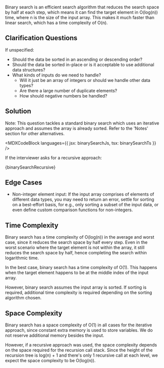 

Binary search is an efficient search algorithm that reduces the search space by half at each step, which means it can find the target element in O(log(n)) time, where n is the size of the input array. This makes it much faster than linear search, which has a time complexity of O(n).

## Clarification Questions

If unspecified:

- Should the data be sorted in an ascending or descending order?
- Should the data be sorted in-place or is it acceptable to use additional data structures?
- What kinds of inputs do we need to handle?
  - Will it just be an array of integers or should we handle other data types?
  - Are there a large number of duplicate elements?
  - How should negative numbers be handled?

## Solution

Note: This question tackles a standard binary search which uses an iterative approach and assumes the array is already sorted. Refer to the 'Notes' section for other alternatives.

<MDXCodeBlock languages={{ jsx: binarySearchJs, tsx: binarySearchTs }} />

If the interviewer asks for a recursive approach:

<MDXCodeBlock>{binarySearchRecursive}</MDXCodeBlock>

## Edge Cases

- Non-integer element input: If the input array comprises of elements of different data types, you may need to return an error, settle for sorting on a best-effort basis, for e.g., only sorting a subset of the input data, or even define custom comparison functions for non-integers.

## Time Complexity

Binary search has a time complexity of O(log(n)) in the average and worst case, since it reduces the search space by half every step. Even in the worst scenario where the target element is not within the array, it still reduces the search space by half, hence completing the search within logarithmic time.

In the best case, binary search has a time complexity of O(1). This happens when the target element happens to be at the middle index of the input array.

However, binary search assumes the input array is sorted. If sorting is required, additional time complexity is required depending on the sorting algorithm chosen.

## Space Complexity

Binary search has a space complexity of O(1) in all cases for the iterative approach, since constant extra memory is used to store variables. We do not reserve additional memory besides the input.

However, if a recursive approach was used, the space complexity depends on the space required for the recursion call stack. Since the height of the recursion tree is log(n) + 1 and there's only 1 recursive call at each level, we expect the space complexity to be O(log(n)).
